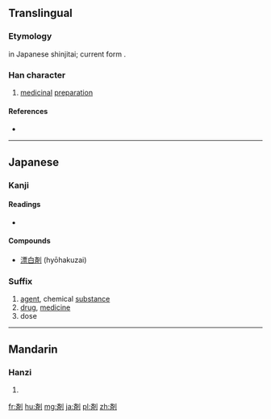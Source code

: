 {{also|劑|剂}}
==Translingual==
{{ja-forms|剤|[[剂]]|[[劑]]}}

===Etymology===
{{Han simp|劑|f=齊|t=斉}} in Japanese shinjitai; current form {{Han compound|斉|刂}}.

===Han character===
{{Han char|rn=18|rad=刀|as=08|sn=10|four=|canj=X卜中中弓 (XYLLN), 卜中中弓 (YLLN)|ids=⿰[[斉]][[刂]]}}

# [[medicinal]] [[preparation]]

====References====
* {{Han ref|kx=0141.411|dkj=02076|dj=0321.140|hdz=10345.121|uh=5264|ud=21092}}

----

==Japanese==

===Kanji===
{{ja-kanji|grade=c|rs=刀08}}

====Readings====
* {{ja-readings|on=[[ざい]] (zai), [[すい]] (sui)|kun=[[そろえる]] (soroeru), [[まぜる]] (mazeru)}}

====Compounds====
* [[漂白剤]] (hyōhakuzai)

===Suffix===
{{ja-pos|k|suffix|hira=ざい|rom=-zai|hidx=さい'}}
# [[agent]], chemical [[substance]]
# [[drug]], [[medicine]]
# dose

----

==Mandarin==

===Hanzi===
{{cmn-hanzi|pin=[[jì]] ([[ji4]])|wg=chi<sup>4</sup>}}

# {{defn|lang=cmn|sort=刀08}}

[[fr:剤]]
[[hu:剤]]
[[mg:剤]]
[[ja:剤]]
[[pl:剤]]
[[zh:剤]]
